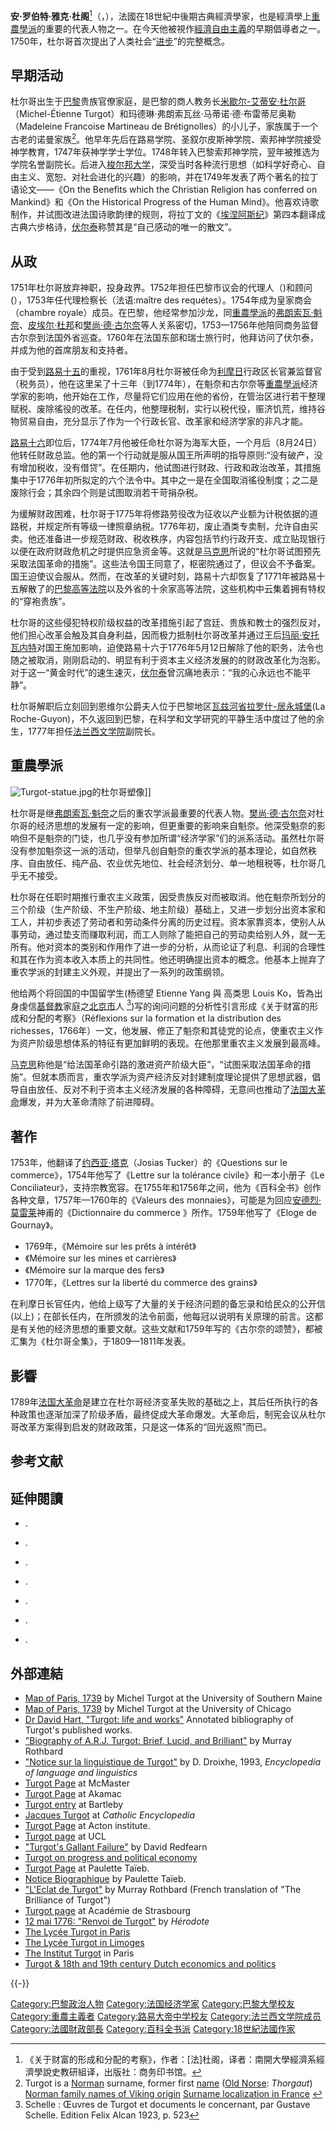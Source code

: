 {{Infobox officeholder
|name             = 安·罗伯特·雅克·杜阁
|school_tradition = <span style="color:black;">[[重农学派|重农学派]]</span>
|color            = lightskyblue
|image            = Anne Robert Jacques Turgot.jpg
|image_size       = 250px
|caption          = [[柯升|夏尔-尼古拉·科钦]]作品
| office           = [[法国总理|法蘭西王國首席大臣]]
| monarch          = [[路易十六|路易十六]]
| term_start       = 1774年8月24日
| term_end         = 1776年5月12日
| predecessor      = [[勒内·尼古拉·夏尔·奥古斯坦·德·莫普|勒内·尼古拉·德·莫普]]
| successor        = [[让-弗雷德里克·菲利波_(莫尔帕伯爵)|莫尔帕伯爵]]
|birth_date       = {{Birth date|1727|05|10|df=y}}
|birth_place      = [[巴黎|巴黎]]
|death_date       = {{Death date and age|1781|03|18|1727|05|10|df=y}}
|death_place      = 巴黎
|nationality      = [[法国|法国]]
|institution      =
|field            = [[政治经济学|政治经济学]]
|alma_mater       = [[巴黎大学|巴黎大学]]
|influences       = [[弗朗索瓦·魁奈|弗朗索瓦·魁奈]]
|opposed          =
|influenced       =
|contributions    =
|signature        = <!-- file name only -->
}}

'''安·罗伯特·雅克·杜阁'''<ref>《关于财富的形成和分配的考察》，作者：[法]杜阁，译者：南開大學經濟系經濟學說史教研組译，出版社：商务印书馆。</ref>（{{lang-fr|Anne Robert Jacques Turgot}}，{{bd|1727年|5月10日|1781年|3月18日|catIdx=T}}），法國在18世紀中後期古典經濟學家，也是經濟學上[[重農學派|重農學派]]的重要的代表人物之一。在今天他被視作[[經濟自由主義|經濟自由主義]]的早期倡導者之一。1750年，杜尔哥首次提出了人类社会“[[进步|进步]]”的完整概念。

== 早期活动 ==
杜尔哥出生于[[巴黎|巴黎]]贵族官僚家庭，是巴黎的商人教务长[[米歇尔-艾蒂安·杜尔哥|米歇尔-艾蒂安·杜尔哥]]（Michel-Étienne Turgot）和玛德琳·弗朗索瓦丝·马蒂诺·德·布雷蒂尼奥勒（Madeleine Francoise Martineau de Brétignolles）的小儿子，家族属于一个古老的诺曼家族<ref>Turgot is a [[Normans|Norman]] surname, former first [[name|name]] ([[Old_Norse|Old Norse]]: ''Thorgaut'') [http://www.viking.no/e/france/family-names.html Norman family names of Viking origin] {{Wayback|url=http://www.viking.no/e/france/family-names.html |date=20200219224345 }} [http://www.geopatronyme.com/cgi-bin/carte/nomcarte.cgi?nom=turgot&client=cdip Surname localization in France] {{Wayback|url=http://www.geopatronyme.com/cgi-bin/carte/nomcarte.cgi?nom=turgot&client=cdip |date=20190517053054 }}</ref>。他早年先后在路易学院、圣叙尔皮斯神学院、索邦神学院接受神学教育，1747年获神学学士学位。1748年转入巴黎索邦神学院，翌年被推选为学院名誉副院长。后进入[[巴黎大学|梭尔邦大学]]，深受当时各种流行思想（如科学好奇心、自由主义、宽恕、对社会进化的兴趣）的影响，并在1749年发表了两个著名的拉丁语论文——《On the Benefits which the Christian Religion has conferred on Mankind》和《On the Historical Progress of the Human Mind》。他喜欢诗歌制作，并试图改进法国诗歌韵律的规则，将拉丁文的《[[埃涅阿斯纪|埃涅阿斯纪]]》第四本翻译成古典六步格诗，[[伏尔泰|伏尔泰]]称赞其是“自己感动的唯一的散文”。

== 从政 ==
1751年杜尔哥放弃神职，投身政界。1752年担任巴黎市议会的代理人（{{lang-fr|substitut}})和顾问({{lang-fr|conseiller}}），1753年任代理检察长（法语:maître des requétes）。1754年成为皇家商会（chambre royale）成员。在巴黎，他经常参加沙龙，同[[重農學派|重農學派]]的[[弗朗索瓦·魁奈|弗朗索瓦·魁奈]]、[[皮埃尔·塞缪尔·杜邦·德·内穆尔|皮埃尔·杜邦]]和[[樊尚·德·古尔奈|樊尚·德·古尔奈]]等人关系密切，1753—1756年他陪同商务监督古尔奈到法国外省巡查。1760年在法国东部和瑞士旅行时，他拜访问了伏尔泰，并成为他的首席朋友和支持者。

由于受到[[路易十五|路易十五]]的重视，1761年8月杜尔哥被任命为[[利摩日|利摩日]]行政区长官兼监督官（税务员），他在这里呆了十三年（到1774年），在魁奈和古尔奈等[[重農學派|重農學派]]经济学家的影响，他开始在工作，尽量将它们应用在他的省份，在管治区进行若干整理赋税、废除徭役的改革。在任内，他整理税制，实行以税代役，赈济饥荒，维持谷物贸易自由，充分显示了作为一个行政长官、改革家和经济学家的非凡才能。

[[路易十六|路易十六]]即位后，1774年7月他被任命杜尔哥为海军大臣，一个月后（8月24日）他转任财政总监。他的第一个行动就是服从国王所声明的指导原则:“没有破产，没有增加税收，没有借贷”。在任期内，他试图进行财政、行政和政治改革，其措施集中于1776年初所拟定的六个法令中。其中之一是在全国取消徭役制度；之二是废除行会；其余四个则是试图取消若干苛捐杂税。

为缓解财政困难，杜尔哥于1775年将修路劳役改为征收以产业额为计税依据的道路税，并规定所有等级一律照章纳税。1776年初，废止酒类专卖制，允许自由买卖。他还准备进一步规范财政、税收秩序，内容包括节约行政开支、成立贴现银行以便在政府财政危机之时提供应急资金等。这就是[[马克思|马克思]]所说的“杜尔哥试图预先采取法国革命的措施”。这些法令国王同意了，枢密院通过了，但议会不予备案。国王迫使议会服从。然而，在改革的关键时刻，路易十六却恢复了1771年被路易十五解散了的[[巴黎高等法院|巴黎高等法院]]以及外省的十余家高等法院，这些机构中云集着拥有特权的“穿袍贵族”。

杜尔哥的这些侵犯特权阶级权益的改革措施引起了宫廷、贵族和教士的强烈反对，他们担心改革会触及其自身利益，因而极力抵制杜尔哥改革并通过王后[[玛丽·安托瓦内特|玛丽·安托瓦内特]]对国王施加影响，迫使路易十六于1776年5月12日解除了他的职务，法令也随之被取消，刚刚启动的、明显有利于资本主义经济发展的的财政改革化为泡影。对于这一“黄金时代”的速生速灭，[[伏尔泰|伏尔泰]]曾沉痛地表示：“我的心永远也不能平静”。

杜尔哥解职后立刻回到恩维尔公爵夫人位于巴黎地区[[瓦兹河省|瓦兹河省]][[拉罗什-居永城堡|拉罗什-居永城堡]](La Roche-Guyon)，不久返回到巴黎，在科学和文学研究的平静生活中度过了他的余生，1777年担任[[法兰西文学院|法兰西文学院]]副院长。

== 重農學派 ==
[[File:Turgot-statue.jpg|thumb]]的杜尔哥塑像]]

杜尔哥是继[[弗朗索瓦·魁奈|弗朗索瓦·魁奈]]之后的重农学派最重要的代表人物。[[樊尚·德·古尔奈|樊尚·德·古尔奈]]对杜尔哥的经济思想的发展有一定的影响，但更重要的影响来自魁奈。他深受魁奈的影响但不是魁奈的门徒，也几乎没有参加所谓“经济学家”们的派系活动。虽然杜尔哥没有参加魁奈这一派的活动，但举凡创自魁奈的重农学派的基本理论，如自然秩序、自由放任、纯产品、农业优先地位、社会经济划分、单一地租税等，杜尔哥几乎无不接受。

杜尔哥在任职时期推行重农主义政策，因受贵族反对而被取消。他在魁奈所划分的三个阶级（生产阶级、不生产阶级、地主阶级）基础上，又进一步划分出资本家和工人，并初步表述了劳动者和劳动条件分离的历史过程。资本家靠资本，使别人从事劳动，通过垫支而赚取利润，而工人则除了能把自己的劳动卖给别人外，就一无所有。他对资本的类别和作用作了进一步的分析，从而论证了利息、利润的合理性和其在作为资本收入本质上的共同性。他还明确提出资本的概念。他基本上抛弃了重农学派的封建主义外观，并提出了一系列的政策纲领。

他给两个将回国的中国留学生(杨德望 Etienne Yang 與 高类思 Louis Ko，皆為出身虔信[[基督教|基督教]]家庭之[[北京市|北京市]]人 <ref>Schelle : Œuvres de Turgot et documents le concernant, par Gustave Schelle. Edition Felix Alcan 1923, p. 523 </ref>)写的询问问题的分析性引言形成《关于财富的形成和分配的考察》（Réflexions sur la formation et la distribution des richesses，1766年）一文，他发展、修正了魁奈和其徒党的论点，使重农主义作为资产阶级思想体系的特征有更加鲜明的表现。在他那里重农主义发展到最高峰。

[[马克思|马克思]]称他是“给法国革命引路的激进资产阶级大臣”，“试图采取法国革命的措施”。但就本质而言，重农学派为资产经济反对封建制度理论提供了思想武器，倡导自由放任、反对不利于资本主义经济发展的各种障碍，无意间也推动了[[法国大革命|法国大革命]]爆发，并为大革命清除了前进障碍。

== 著作 ==
1753年，他翻译了[[约西亚·塔克|约西亚·塔克]]（Josias Tucker）的《Questions sur le commerce》，1754年他写了《Lettre sur la tolérance civile》和一本小册子《Le Conciliateur》，支持宗教宽容。在1755年和1756年之间，他为《百科全书》创作各种文章，1757年—1760年的《Valeurs des monnaies》，可能是为回应[[安德烈·莫雷莱|安德烈·莫雷莱]]神甫的《Dictionnaire du commerce 》所作。1759年他写了《Eloge de Gournay》。

*1769年，《Mémoire sur les prêts à intérêt》
*《Mémoire sur les mines et carrières》
*《Mémoire sur la marque des fers》
*1770年，《Lettres sur la liberté du commerce des grains》

在利摩日长官任内，他给上级写了大量的关于经济问题的备忘录和给民众的公开信(以上)；在部长任内，在所颁发的法令前面，他每冠以说明有关原理的前言。这都是有关他的经济思想的重要文献。这些文献和1759年写的《古尔奈的颂赞》，都被汇集为《杜尔哥全集》，于1809—1811年发表。

== 影響 ==
1789年[[法国大革命|法国大革命]]是建立在杜尔哥经济变革失败的基础之上，其后任所执行的各种政策也逐渐加深了阶级矛盾，最终促成大革命爆发。大革命后，制宪会议从杜尔哥改革方案得到启发的财政政策，只是这一体系的“回光返照”而已。

== 参考文献 ==
{{Reflist}}

== 延伸閱讀 ==
*{{Citation |last=Brewer |first=Anthony |title=Turgot: Founder of Classical Economics |journal=[[Economica|Economica]] |year=1987 |volume=54 |issue=216 |pages=417–428 }}.
*{{Citation |last=Dakin |first=Douglas |title=Turgot and the Ancien Régime in France |location=London |publisher=Methuen |year=1939 }}.
*{{Citation |last=Groenewegen |first=Peter D. |year=2002 |title=Eighteenth-Century Economics: Turgot, Beccaria and Smith and their Contemporaries |location=London |publisher=Routledge |isbn=0415279402 }}.
*{{Citation |last=Kaplan |first=Steven L. |title=Bread, Politics and Political Economy in the Reign of Louis XV |location=[[The_Hague|The Hague]] |publisher=Martinus Nijhoff |year=1976 |isbn=9024718732 }}.
*{{Citation |last=Meek |first=Ronald L. |title=Social Science and the Ignoble Savage |publisher=Cambridge University Press |location=New York |year=1976 |isbn=0521209692 }}.
*{{Citation |last=Palmer |first=R. R. |title=Turgot, Paragon of the Continental Enlightenment |journal=[[Journal_of_Law_and_Economics|Journal of Law and Economics]] |year=1976 |volume=19 |issue=3 |pages=607–619 }}.
*{{Citation |last=Wendel |first=Jacques M. |title=Turgot and the American Revolution |journal=Modern Age |year=1979 |volume=23 |issue=3 |pages=282–289 }}.

== 外部連結 ==
{{Wikiquote}}
{{Commons|安内-罗贝尔-雅克·杜尔哥，劳内男爵}}
* [http://usm.maine.edu/maps/exhibit7/turgot.html Map of Paris, 1739] {{Wayback|url=http://usm.maine.edu/maps/exhibit7/turgot.html |date=20090209073941 }} by Michel Turgot at the University of Southern Maine
* [https://web.archive.org/web/20081208031733/http://www.columbia.edu/cu/arthistory/courses/parismaps/ Map of Paris, 1739] by Michel Turgot at the University of Chicago 
*[http://www.econlib.org/LIBRARY/Essays/TurgotBio.html Dr David Hart, "Turgot: life and works"] {{Wayback|url=http://www.econlib.org/LIBRARY/Essays/TurgotBio.html |date=20191009062945 }} Annotated bibliography of Turgot's published works. 
* [http://www.mises.org/turgot.asp "Biography of A.R.J. Turgot: Brief, Lucid, and Brilliant"] {{Wayback|url=http://www.mises.org/turgot.asp |date=20120103183736 }} by Murray Rothbard 
* [https://web.archive.org/web/20090621230335/http://www.ulb.ac.be/philo/spf/linguis/turgot.htm "Notice sur la linguistique de Turgot"] by D. Droixhe, 1993, ''Encyclopedia of language and linguistics''
* [http://socserv2.socsci.mcmaster.ca/~econ/ugcm/3ll3/turgot/index.html Turgot Page] {{Wayback|url=http://socserv2.socsci.mcmaster.ca/~econ/ugcm/3ll3/turgot/index.html |date=20170204152431 }} at McMaster
* [https://web.archive.org/web/20070930225050/http://www.cpm.ll.ehime-u.ac.jp/AkamacHomePage/Akamac_E-text_Links/Turgot.html Turgot Page] at Akamac
* [https://web.archive.org/web/20090201113040/http://bartleby.com/65/tu/Turgot-A.html Turgot entry] at Bartleby
* [http://www.newadvent.org/cathen/15092c.htm Jacques Turgot] {{Wayback|url=http://www.newadvent.org/cathen/15092c.htm |date=20210126133816 }} at ''Catholic Encyclopedia'' 
* [http://www.acton.org/publicat/randl/liberal.php?id=184 Turgot Page] {{Wayback|url=http://www.acton.org/publicat/randl/liberal.php?id=184 |date=20070202011940 }} at Acton institute. 
* [http://www.homepages.ucl.ac.uk/~ucrarfk/1210/chron/turg.htm Turgot page]{{dead link|date=2017年11月 |bot=InternetArchiveBot |fix-attempted=yes }} at UCL 
* [https://web.archive.org/web/20100621025821/http://cooperativeindividualism.org/redfearn_turgots_failure.html "Turgot's Gallant Failure"] by David Redfearn
* [http://www.quebecoislibre.org/06/060730-3.htm Turgot on progress and political economy] {{Wayback|url=http://www.quebecoislibre.org/06/060730-3.htm |date=20181223222430 }} 
* [https://web.archive.org/web/20081222023006/http://cepa.newschool.edu/het/profiles/turgot.htm Turgot Page] at Paulette Taïeb.
* [http://www.taieb.net/auteurs/Turgot/Turgot01.html Notice Biographique] {{Wayback|url=http://www.taieb.net/auteurs/Turgot/Turgot01.html |date=20190922024857 }} by Paulette Taïeb. 
* [https://web.archive.org/web/20070313123009/http://www.turgot.org/a254-L_eclat_de_Turgot_par_Murray_Rothbard.html "L'Eclat de Turgot"] by Murray Rothbard (French translation of "The Brilliance of Turgot")
* [http://www.ac-strasbourg.fr/pedago/lettres/Victor%20Hugo/Notes/Turgot.htm Turgot page] {{Wayback|url=http://www.ac-strasbourg.fr/pedago/lettres/Victor%20Hugo/Notes/Turgot.htm |date=20090716182132 }} at Académie de Strasbourg
* [http://www.herodote.net/histoire05121.htm 12 mai 1776: "Renvoi de Turgot"] {{Wayback|url=http://www.herodote.net/histoire05121.htm |date=20070314071450 }} by  ''Hérodote''
* [https://web.archive.org/web/20090831092210/http://lyc-turgot.scola.ac-paris.fr/ The Lycée Turgot in Paris]
* [http://apella.ac-limoges.fr/lyc-turgot-limoges/ The Lycée Turgot in Limoges] {{Wayback|url=http://apella.ac-limoges.fr/lyc-turgot-limoges/ |date=20120204192127 }} 
* [http://www.turgot.org/ The Institut Turgot] {{Wayback|url=http://www.turgot.org/ |date=20210221034127 }} in Paris
* [http://www.condorcet.nl/DutchConnection.html Turgot & 18th and 19th century Dutch economics and politics] {{Wayback|url=http://www.condorcet.nl/DutchConnection.html |date=20201124232908 }}

{{-}}
{{S-start}}
{{S-off}}
{{Succession box
|title=[[法国海军部长列表|海军国务卿]]
|before=[[皮埃尔·艾蒂安·布尔茹瓦·德·布瓦讷|皮埃尔·艾蒂安·布尔茹瓦·德·布瓦讷]]
|after=[[安托万·德·萨尔坦|安托万·德·萨尔坦]]
|years=	1774年7月20日—1774年8月24日}}
{{Succession box
|title=[[法国财政部长列表|财政总监]]
|before=[[约瑟夫·马里·特赖|约瑟夫·马里·特赖]]
|after=[[让·艾蒂安·贝尔纳尔·奥吉尔·克吕尼|让·艾蒂安·贝尔纳尔·奥吉尔·克吕尼]]
|years=1774年8月24日—1776年5月12日}}
{{S-end}}
{{法國大革命}}

{{Authority control}}
{{DEFAULTSORT:Turgot, Anne-Robert-Jacques}}
[[Category:巴黎政治人物|Category:巴黎政治人物]]
[[Category:法国经济学家|Category:法国经济学家]]
[[Category:巴黎大學校友|Category:巴黎大學校友]]
[[Category:重農主義者|Category:重農主義者]]
[[Category:路易大帝中学校友|Category:路易大帝中学校友]]
[[Category:法兰西文学院成员|Category:法兰西文学院成员]]
[[Category:法國財政部長|Category:法國財政部長]]
[[Category:百科全书派|Category:百科全书派]]
[[Category:18世紀法國作家|Category:18世紀法國作家]]
